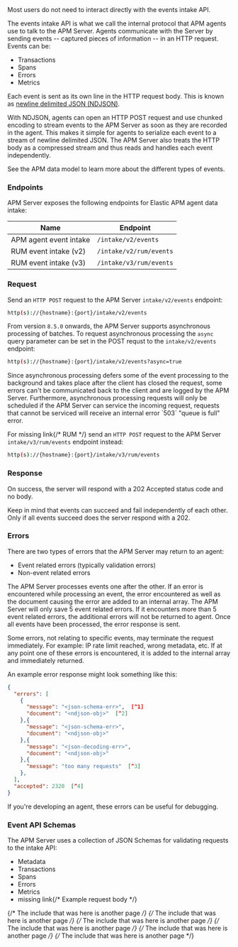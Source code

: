 

<div id="api-events"></div>

<DocCallOut title="Note">
Most users do not need to interact directly with the events intake API.
</DocCallOut>

The events intake API is what we call the internal protocol that APM agents use to talk to the APM Server.
Agents communicate with the Server by sending events -- captured pieces of information -- in an HTTP request.
Events can be:

* Transactions
* Spans
* Errors
* Metrics

Each event is sent as its own line in the HTTP request body.
This is known as [newline delimited JSON (NDJSON)](http://ndjson.org).

With NDJSON, agents can open an HTTP POST request and use chunked encoding to stream events to the APM Server
as soon as they are recorded in the agent.
This makes it simple for agents to serialize each event to a stream of newline delimited JSON.
The APM Server also treats the HTTP body as a compressed stream and thus reads and handles each event independently.

See the <DocLink id="serverlessObservabilityApmDataModel">APM data model</DocLink> to learn more about the different types of events.

<div id="api-events-endpoint"></div>

### Endpoints

APM Server exposes the following endpoints for Elastic APM agent data intake:

| Name | Endpoint |
|---|---|
| APM agent event intake | `/intake/v2/events` |
| RUM event intake (v2) | `/intake/v2/rum/events` |
| RUM event intake (v3) | `/intake/v3/rum/events` |

<div id="api-events-example"></div>

### Request

Send an `HTTP POST` request to the APM Server `intake/v2/events` endpoint:

```bash
http(s)://{hostname}:{port}/intake/v2/events
```

From version `8.5.0` onwards, the APM Server supports asynchronous processing of batches.
To request asynchronous processing the `async` query parameter can be set in the POST requst
to the `intake/v2/events` endpoint:

```bash
http(s)://{hostname}:{port}/intake/v2/events?async=true
```

<DocCallOut title="Note">
Since asynchronous processing defers some of the event processing to the
background and takes place after the client has closed the request, some errors
can't be communicated back to the client and are logged by the APM Server.
Furthermore, asynchronous processing requests will only be scheduled if the APM Server can
service the incoming request, requests that cannot be serviced will receive an internal error
`503` "queue is full" error.
</DocCallOut>

For <DocBadge><DocIcon size="s" type="unlink" title="missing link"/> missing link</DocBadge>{/*  <DocLink id="enApmGuideApmRum">RUM</DocLink> */} send an `HTTP POST` request to the APM Server `intake/v3/rum/events` endpoint instead:

```bash
http(s)://{hostname}:{port}/intake/v3/rum/events
```

<div id="api-events-response"></div>

### Response

On success, the server will respond with a 202 Accepted status code and no body.

Keep in mind that events can succeed and fail independently of each other. Only if all events succeed does the server respond with a 202.

<div id="api-events-errors"></div>

### Errors

There are two types of errors that the APM Server may return to an agent:

* Event related errors (typically validation errors)
* Non-event related errors

The APM Server processes events one after the other.
If an error is encountered while processing an event,
the error encountered as well as the document causing the error are added to an internal array.
The APM Server will only save 5 event related errors.
If it encounters more than 5 event related errors,
the additional errors will not be returned to agent.
Once all events have been processed,
the error response is sent.

Some errors, not relating to specific events,
may terminate the request immediately.
For example: IP rate limit reached, wrong metadata, etc.
If at any point one of these errors is encountered,
it is added to the internal array and immediately returned.

An example error response might look something like this:

```json
{
  "errors": [
    {
      "message": "<json-schema-err>",  [^1]
      "document": "<ndjson-obj>"  [^2]
    },{
      "message": "<json-schema-err>",
      "document": "<ndjson-obj>"
    },{
      "message": "<json-decoding-err>",
      "document": "<ndjson-obj>"
    },{
      "message": "too many requests"  [^3]
    },
  ],
  "accepted": 2320  [^4]
}
```
[^1]: An event related error
[^2]: The document causing the error
[^3]: An immediately returning non-event related error
[^4]: The number of accepted events

If you're developing an agent, these errors can be useful for debugging.

<div id="api-events-schema-definition"></div>

### Event API Schemas

The APM Server uses a collection of JSON Schemas for validating requests to the intake API:

* <DocLink id="serverlessObservabilityApmServerApi">Metadata</DocLink>
* <DocLink id="serverlessObservabilityApmServerApi">Transactions</DocLink>
* <DocLink id="serverlessObservabilityApmServerApi">Spans</DocLink>
* <DocLink id="serverlessObservabilityApmServerApi">Errors</DocLink>
* <DocLink id="serverlessObservabilityApmServerApi">Metrics</DocLink>
* <DocBadge><DocIcon size="s" type="unlink" title="missing link"/> missing link</DocBadge>{/*  <DocLink id="enApmGuideApiEventExample">Example request body</DocLink> */}

{/* The include that was here is another page */}
{/* The include that was here is another page */}
{/* The include that was here is another page */}
{/* The include that was here is another page */}
{/* The include that was here is another page */}
{/* The include that was here is another page */}
